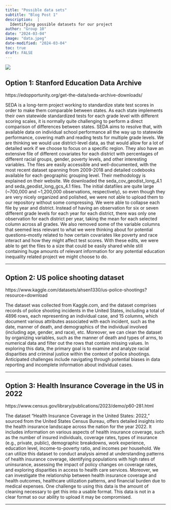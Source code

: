 ```yaml
---
title: "Possible data sets"
subtitle: "Blog Post 1"
description:  |
  Identifying possible datasets for our project
author: "Group 10"
date: "2024-03-04"
image: "data.jpeg"
date-modified: "2024-03-04"
toc: true
draft: FALSE
---
```


![](data.jpeg)

## Option 1: Stanford Education Data Archive

https://edopportunity.org/get-the-data/seda-archive-downloads/

  SEDA is a long-term project working to standardize state test scores in order to make them comparable between states. As each state implements their own statewide standardized tests for each grade level with different scoring scales, it is normally quite challenging to perform a direct comparison of differences between states. SEDA aims to resolve that, with available data on individual school performance all the way up to statewide performance, covering math and reading tests for multiple grade levels. We are thinking we would use district-level data, as that would allow for a lot of detailed work if we choose to focus on a specific region. They also have an extensive file of different covariates for each district with percentages of different racial groups, gender, poverty levels, and other interesting variables. 
	The files are easily accessible and well-documented, with the most recent dataset spanning from 2009-2018 and detailed codebooks available for each geographic grouping level. Their methodology is explained on their website. We downloaded the seda_cov_geodist_long_4.1 and seda_geodist_long_gcs_4.1 files. The initial datafiles are quite large (~700,000 and ~1,200,000 observations, respectively), so even though they are very nicely organized and polished, we were not able to upload them to our repository without some compressing. We were able to collapse each file by year and district. Instead of having an observation for six or seven different grade levels for each year for each district, there was only one observation for each district per year, taking the mean for each selected column across all grades. We also removed some of the variable columns that seemed less relevant to what we were thinking about for potential questions–mostly related to how certain covariates like poverty and race interact and how they might affect test scores. With these edits, we were able to get the files to a size that could be easily shared while still containing huge amounts of relevant information for any potential education inequality related project we might choose to do. 
	
----

## Option 2: US police shooting dataset

https://www.kaggle.com/datasets/ahsen1330/us-police-shootings?resource=download

  The dataset was collected from Kaggle.com, and the dataset comprises records of police shooting incidents in the United States, including a total of 4896 rows, each representing an individual case, and 15 columns, which document various attributes associated with each incident, such as the date, manner of death, and demographics of the individual involved (including age, gender, and race), etc. 
  Moreover, we can clean the dataset by organizing variables, such as the manner of death and types of arms, to numerical data and filter out the rows that contain missing values. In exploring this data, the primary goal is to examine and analyze racial disparities and criminal justice within the context of police shootings. Anticipated challenges include navigating through potential biases in data reporting and incomplete information about individual cases.
  
----

## Option 3: Health Insurance Coverage in the US in 2022

https://www.census.gov/library/publications/2023/demo/p60-281.html

  The dataset "Health Insurance Coverage in the United States: 2022," sourced from the United States Census Bureau, offers detailed insights into the health insurance landscape across the nation for the year 2022. It includes information on various aspects of health insurance coverage, such as the number of insured individuals, coverage rates, types of insurance (e.g., private, public), demographic breakdowns, work experience, education level, income-to-poverty ratio, and incomes per household. We can utilize this dataset to conduct analysis aimed at understanding patterns of health insurance coverage, identifying populations with high rates of uninsurance, assessing the impact of policy changes on coverage rates, and exploring disparities in access to health care services. Moreover, we can investigate the relationship between health insurance coverage and health outcomes, healthcare utilization patterns, and financial burden due to medical expenses. One challenge to using this data is the amount of cleaning necessary to get this into a usable format. This data is not in a clear format so our ability to upload it may be compromised. 

----
